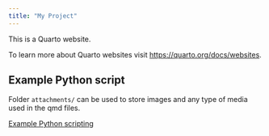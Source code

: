 ```yaml
---
title: "My Project"
---
```


This is a Quarto website.

To learn more about Quarto websites visit <https://quarto.org/docs/websites>.

## Example Python script

Folder `attachments/` can be used to store images and any type of media used in the qmd files.

[Example Python scripting](myscript.qmd)

